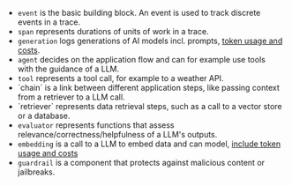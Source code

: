 
- <CircleDot size={16} className="text-muted-green inline mr-1" /> `event` is the basic building block. An event is used to track discrete events in a trace.
- <MoveHorizontal size={16} className="text-muted-blue inline mr-1" /> `span` represents durations of units of work in a trace.
- <Fan size={16} className="text-muted-magenta inline mr-1" /> `generation` logs generations of AI models incl. prompts, [token usage and costs](/docs/observability/features/token-and-cost-tracking).
- <Bot size={16} className="text-purple-600 inline mr-1" /> `agent` decides on the application flow and can for example use tools with the guidance of a LLM.
- <Wrench size={16} className="text-orange-600 inline mr-1" /> `tool` represents a tool call, for example to a weather API.
- <Link size={16} className="text-pink-600 inline mr-1" /> `chain` is a link between different application steps, like passing context from a retriever to a LLM call.
- <Search size={16} className="text-teal-600 inline mr-1" /> `retriever` represents data retrieval steps, such as a call to a vector store or a database.
- <WandSparkles size={16} className="text-indigo-600 inline mr-1" /> `evaluator` represents functions that assess relevance/correctness/helpfulness of a LLM's outputs.
- <Layers3 size={16} className="text-amber-600 inline mr-1" /> `embedding` is a call to a LLM to embed data and can model, [include token usage and costs](/docs/observability/features/token-and-cost-tracking)
- <ShieldCheck size={16} className="text-red-600 inline mr-1" /> `guardrail` is a component that protects against malicious content or jailbreaks.